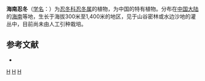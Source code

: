 {{Speciesbox 
| genus = Lonicera
| species = calvescens
| authority = (Chun et How) Hsu et H. J. Wang
}}

'''海南忍冬'''（[[学名|学名]]：{{lang|la|''Lonicera calvescens''}}）为[[忍冬科|忍冬科]][[忍冬属|忍冬属]]的植物，为中国的特有植物。分布在[[中国大陆|中国大陆]]的[[海南|海南]]等地，生长于海拔300米至1,400米的地区，见于山谷密林或水边沙地的灌丛中，目前尚未由人工引种栽培。

== 参考文献 ==
<div class="references-small">
* {{cite web| url =http://www.bioinfo.cn/db05/KmzwSpecies.php?action=view&id=3492| title =海南忍冬| work =《中国高等植物数据库全库》| publisher =中国科学院微生物研究所| author =昆明植物研究所| accessdate =2009-02-24}}{{dead link|date=2018年3月 |bot=InternetArchiveBot |fix-attempted=yes }}
</div>
{{Taxonbar|from=Q11149903}}

[[Category:忍冬属|H]]
[[Category:中國特有植物|H]]
[[Category:海南植物|H]]